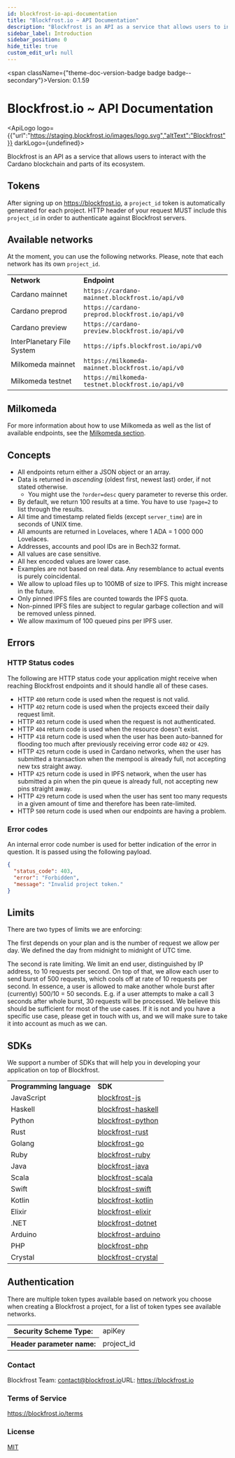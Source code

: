 ```yaml
---
id: blockfrost-io-api-documentation
title: "Blockfrost.io ~ API Documentation"
description: "Blockfrost is an API as a service that allows users to interact with the Cardano blockchain and parts of its ecosystem."
sidebar_label: Introduction
sidebar_position: 0
hide_title: true
custom_edit_url: null
---
```



<span className={"theme-doc-version-badge badge badge--secondary"}>Version: 0.1.59</span>

<h1 className={"openapi__heading"}>Blockfrost.io ~ API Documentation</h1>

<ApiLogo logo={{"url":"https://staging.blockfrost.io/images/logo.svg","altText":"Blockfrost"}} darkLogo={undefined}></ApiLogo>

Blockfrost is an API as a service that allows users to interact with the Cardano blockchain and parts of its ecosystem.

## Tokens

After signing up on https://blockfrost.io, a `project_id` token is automatically generated for each project.
HTTP header of your request MUST include this `project_id` in order to authenticate against Blockfrost servers.

## Available networks

At the moment, you can use the following networks. Please, note that each network has its own `project_id`.

<table>
  <tr>
    <td>
        <b>Network</b>
    </td>
    <td>
        <b>Endpoint</b>
    </td>
  </tr>
  <tr>
      <td>Cardano mainnet</td>
      <td>
          <code>https://cardano-mainnet.blockfrost.io/api/v0</code>
      </td>
  </tr>
  <tr>
      <td>Cardano preprod</td>
      <td>
          <code>https://cardano-preprod.blockfrost.io/api/v0</code>
      </td>
  </tr>
  <tr>
      <td>Cardano preview</td>
      <td>
          <code>https://cardano-preview.blockfrost.io/api/v0</code>
      </td>
  </tr>
  <tr>
      <td>InterPlanetary File System</td>
      <td>
          <code>https://ipfs.blockfrost.io/api/v0</code>
      </td>
  </tr>
  <tr>
      <td>Milkomeda mainnet</td>
      <td>
          <code>https://milkomeda-mainnet.blockfrost.io/api/v0</code>
      </td>
  </tr>
  <tr>
      <td>Milkomeda testnet</td>
      <td>
          <code>https://milkomeda-testnet.blockfrost.io/api/v0</code>
      </td>
  </tr>
</table>

## Milkomeda

<p>
  <span>
    For more information about how to use Milkomeda as well as the list of available endpoints, see the <a href="/start-building/milkomeda">Milkomeda section</a>.
  </span>
</p>

## Concepts

* All endpoints return either a JSON object or an array.
* Data is returned in *ascending* (oldest first, newest last) order, if not stated otherwise.
  * You might use the `?order=desc` query parameter to reverse this order.
* By default, we return 100 results at a time. You have to use `?page=2` to list through the results.
* All time and timestamp related fields (except `server_time`) are in seconds of UNIX time.
* All amounts are returned in Lovelaces, where 1 ADA = 1 000 000 Lovelaces.
* Addresses, accounts and pool IDs are in Bech32 format.
* All values are case sensitive.
* All hex encoded values are lower case.
* Examples are not based on real data. Any resemblance to actual events is purely coincidental.
* We allow to upload files up to 100MB of size to IPFS. This might increase in the future.
* Only pinned IPFS files are counted towards the IPFS quota.
* Non-pinned IPFS files are subject to regular garbage collection and will be removed unless pinned.
* We allow maximum of 100 queued pins per IPFS user.

## Errors

### HTTP Status codes

The following are HTTP status code your application might receive when reaching Blockfrost endpoints and
it should handle all of these cases.

* HTTP `400` return code is used when the request is not valid.
* HTTP `402` return code is used when the projects exceed their daily request limit.
* HTTP `403` return code is used when the request is not authenticated.
* HTTP `404` return code is used when the resource doesn't exist.
* HTTP `418` return code is used when the user has been auto-banned for flooding too much after previously receiving error code `402` or `429`.
* HTTP `425` return code is used in Cardano networks, when the user has submitted a transaction when the mempool is already full, not accepting new txs straight away.
* HTTP `425` return code is used in IPFS network, when the user has submitted a pin when the pin queue is already full, not accepting new pins straight away.
* HTTP `429` return code is used when the user has sent too many requests in a given amount of time and therefore has been rate-limited.
* HTTP `500` return code is used when our endpoints are having a problem.

### Error codes

An internal error code number is used for better indication of the error in question. It is passed using the following payload.

```json
{
  "status_code": 403,
  "error": "Forbidden",
  "message": "Invalid project token."
}
```
## Limits

There are two types of limits we are enforcing:

The first depends on your plan and is the number of request we allow per day. We defined the day from midnight to midnight of UTC time.

The second is rate limiting. We limit an end user, distinguished by IP address, to 10 requests per second. On top of that, we allow
each user to send burst of 500 requests, which cools off at rate of 10 requests per second. In essence, a user is allowed to make another
whole burst after (currently) 500/10 = 50 seconds. E.g. if a user attempts to make a call 3 seconds after whole burst, 30 requests will be processed.
We believe this should be sufficient for most of the use cases. If it is not and you have a specific use case, please get in touch with us, and
we will make sure to take it into account as much as we can.

## SDKs

We support a number of SDKs that will help you in developing your application on top of Blockfrost.

<table>
  <tr>
      <td><b>Programming language</b></td>
      <td><b>SDK</b></td>
  </tr>
  <tr>
      <td>JavaScript</td>
      <td>
          <a href="https://github.com/blockfrost/blockfrost-js">blockfrost-js</a>
      </td>
  </tr>
  <tr>
      <td>Haskell</td>
      <td>
          <a href="https://github.com/blockfrost/blockfrost-haskell">blockfrost-haskell</a>
      </td>
  </tr>
  <tr>
      <td>Python</td>
      <td>
          <a href="https://github.com/blockfrost/blockfrost-python">blockfrost-python</a>
      </td>
  </tr>
  <tr>
      <td>Rust</td>
      <td>
          <a href="https://github.com/blockfrost/blockfrost-rust">blockfrost-rust</a>
      </td>
  </tr>
  <tr>
      <td>Golang</td>
      <td>
          <a href="https://github.com/blockfrost/blockfrost-go">blockfrost-go</a>
      </td>
  </tr>
  <tr>
      <td>Ruby</td>
      <td>
          <a href="https://github.com/blockfrost/blockfrost-ruby">blockfrost-ruby</a>
      </td>
  </tr>
  <tr>
      <td>Java</td>
      <td>
          <a href="https://github.com/blockfrost/blockfrost-java">blockfrost-java</a>
      </td>
  </tr>
  <tr>
      <td>Scala</td>
      <td>
          <a href="https://github.com/blockfrost/blockfrost-scala">blockfrost-scala</a>
      </td>
  </tr>
  <tr>
      <td>Swift</td>
      <td>
          <a href="https://github.com/blockfrost/blockfrost-swift">blockfrost-swift</a>
      </td>
  </tr>
  <tr>
      <td>Kotlin</td>
      <td>
          <a href="https://github.com/blockfrost/blockfrost-kotlin">blockfrost-kotlin</a>
      </td>
  </tr>
  <tr>
      <td>Elixir</td>
      <td>
          <a href="https://github.com/blockfrost/blockfrost-elixir">blockfrost-elixir</a>
      </td>
  </tr>
  <tr>
      <td>.NET</td>
      <td>
          <a href="https://github.com/blockfrost/blockfrost-dotnet">blockfrost-dotnet</a>
      </td>
  </tr>
  <tr>
      <td>Arduino</td>
      <td>
          <a href="https://github.com/blockfrost/blockfrost-arduino">blockfrost-arduino</a>
      </td>
  </tr>
  <tr>
      <td>PHP</td>
      <td>
          <a href="https://github.com/blockfrost/blockfrost-php">blockfrost-php</a>
      </td>
  </tr>
  <tr>
      <td>Crystal</td>
      <td>
          <a href="https://github.com/blockfrost/blockfrost-crystal">blockfrost-crystal</a>
      </td>
  </tr>
</table>


<div style={{"marginBottom":"2rem"}}><h2 id={"authentication"} style={{"marginBottom":"1rem"}}>Authentication</h2><SchemaTabs className={"openapi-tabs__security-schemes"}><TabItem label={"API Key: ApiKeyAuth"} value={"ApiKeyAuth"}>

There are multiple token types available based on network you choose
when creating a Blockfrost a project, for a list of token types
see available networks.


<div><table><tbody><tr><th>Security Scheme Type:</th><td>apiKey</td></tr><tr><th>Header parameter name:</th><td>project_id</td></tr></tbody></table></div></TabItem></SchemaTabs></div><div style={{"display":"flex","flexDirection":"column","marginBottom":"var(--ifm-paragraph-margin-bottom)"}}><h3 style={{"marginBottom":"0.25rem"}}>Contact</h3><span>Blockfrost Team: <a href={"mailto:contact@blockfrost.io"}>contact@blockfrost.io</a></span><span>URL: <a href={"https://blockfrost.io"}>https://blockfrost.io</a></span></div><div style={{"marginBottom":"var(--ifm-paragraph-margin-bottom)"}}><h3 style={{"marginBottom":"0.25rem"}}>Terms of Service</h3><a href={"https://blockfrost.io/terms"}>https://blockfrost.io/terms</a></div><div style={{"marginBottom":"var(--ifm-paragraph-margin-bottom)"}}><h3 style={{"marginBottom":"0.25rem"}}>License</h3><a href={"https://opensource.org/licenses/MIT"}>MIT</a></div>
      